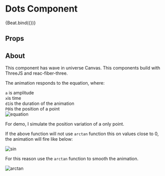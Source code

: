 
<Meta title="Components/ThreeJS/Dots" component={Dots} />


# Dots Component

<Canvas>
  <Story name="Dots background" args={{}}>
    {Beat.bind({})}
  </Story>
</Canvas>

## Props

<ArgsTable of={Dots} />

## About

This component has wave in universe Canvas. This components build with ThreeJS
and reac-fiber-three.

The animation responds to the equation, where:

<div style={{ textAlign: "left" }}>
  <code>a</code> is amplitude
  <br />
  <code>x</code>is time
  <br />
  <code>d1</code>is the duration of the animation
  <br />
  <code>P0</code>is the position of a point
</div>
<img
  src="https://res.cloudinary.com/dzh1db41l/image/upload/v1613002462/arctan_fshyzx.png"
  alt="equation"
  style={{ width: "100%", maxWidth: 450 }}
/>

For demo, I simulate the position variation of a only point.

If the above function will not use `arctan` function this on values close to 0, the animation will fire like below:

<img
  src="https://media.giphy.com/media/bnHUTUYeKkwrXEyClH/giphy.gif"
  alt="sin"
/>

For this reason use the `arctan` function to smooth the animation.

<img
  src="https://media.giphy.com/media/5mZbNyFXvW7M2SWniq/giphy.gif"
  alt="arctan"
/>
